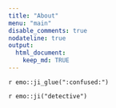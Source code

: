 ```yaml
---
title: "About"
menu: "main"
disable_comments: true
nodateline: true
output:
  html_document:
    keep_md: TRUE
---
```


`r emo::ji_glue(":confused:")`


`r emo::ji("detective")` 
